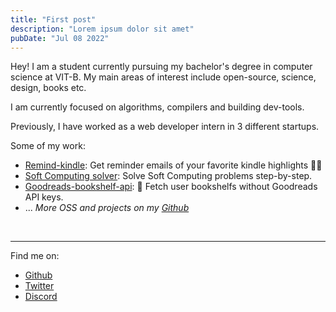 ---
title: "First post"
description: "Lorem ipsum dolor sit amet"
pubDate: "Jul 08 2022"
---

Hey! I am a student currently pursuing my bachelor's degree in computer science at VIT-B.
My main areas of interest include open-source, science, design, books etc.

I am currently focused on algorithms, compilers and building dev-tools.

Previously, I have worked as a web developer intern in 3 different startups.

Some of my work:

- [Remind-kindle](https://github.com/tnmyk/remind-kindle): Get reminder emails of your favorite kindle highlights 📔🔖
- [Soft Computing solver](https://github.com/tnmyk/soft-computing-solver): Solve Soft Computing problems step-by-step.
- [Goodreads-bookshelf-api](https://github.com/tnmyk/goodreads-bookshelf-api): 📕 Fetch user bookshelfs without Goodreads API keys.
- ... _More OSS and projects on my [Github](https://github.com/tnmyk)_

<br />
<hr />

Find me on:<br />

- [Github](https://github.com/tnmyk) <br />
- [Twitter](https://twitter.com/0xtanmay) <br />
- [Discord](https://discordapp.com/users/757670601442721793)
